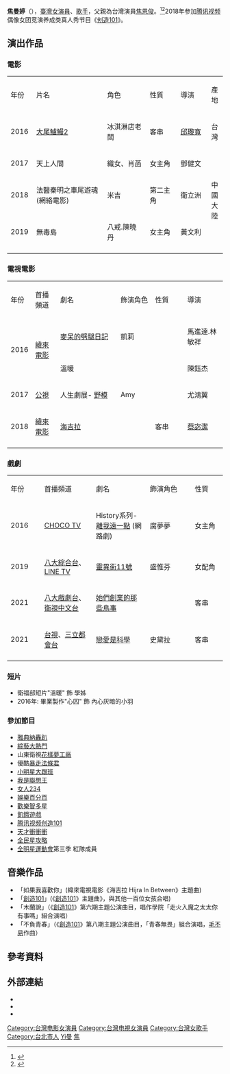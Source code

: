 {{blpsources|time=2019-09-08T13:51:57+00:00}}
{{藝人
| 姓名 = 焦曼婷
| 類型 = 女藝人
| 圖片 = 焦曼婷教你綁髮「三寶」.jpg
| 圖片尺寸 = 
| 圖片簡介 = 
| 原名 = 
| 外文名 = 
| 外文 = 
| 羅馬拼音 = Chiao Man-Ting
| 英文名 = 
| 綽號 = 
| 其他藝名 = 
| 國籍 = {{ROC}}
| 籍貫 = [[台湾|台湾]]
| 出生日期 = {{birth date and age|1995|9|5}}
| 出生地點 = {{TWN}}[[台北市|台北市]]
| 職業 = 演員、歌手
| 經紀公司 = [https://www.facebook.com/JUNOSENTERTAINMENT/ 三美娛樂國際有限公司]
| 語言 = [[現代漢語|中華民國國語]]
| 教育程度 = [[輔仁大學|輔仁大學]]歷史系（轉學）<br />[[崇右影藝科技大學|崇右影藝科技大學]]表演戲劇系
| 配偶 = 
| 父母 = [[焦恩俊|焦恩俊]]（父） [[黃宛林|黃宛林]]（母）
| 音樂類型 = 
| 演奏樂器 = 
| 出身地 = {{TWN}}
| 出道日期 = {{start date and age|2016}}
| 出道作 = 
| 代表作 = 
| 活躍年代 = 2016年至今
| 網站 = 
| 相關團體 = 
| 獎項 = 
| IMDb = 7987382
}}
'''焦曼婷'''（{{bd|1995年|9月5日||catIdx=F焦}}），[[臺灣|臺灣]][[女演員|女演員]]、[[歌手|歌手]]，父親為台灣演員[[焦恩俊|焦恩俊]]。<ref>{{Cite web |url=http://www.nownews.com/n/2016/01/08/1952598 |title=焦曼婷熱舞秀美腿　國民岳父焦恩俊要求多 |access-date=2016-02-15 |archive-date=2017-06-21 |archive-url=https://web.archive.org/web/20170621125251/http://www.nownews.com/n/2016/01/08/1952598 |dead-url=no }}</ref><ref>{{Cite web |url=http://gb.cri.cn/27224/2015/07/31/1326s5051026.htm |title=焦恩俊女儿焦曼婷出道 身材修长颜值高 |access-date=2016-02-15 |archive-date=2017-03-09 |archive-url=https://web.archive.org/web/20170309171842/http://gb.cri.cn/27224/2015/07/31/1326s5051026.htm |dead-url=no }}</ref>2018年参加[[腾讯视频|腾讯视频]]偶像女团竞演养成类真人秀节目《[[创造101|创造101]]》。

==演出作品==
=== 電影 ===
{|class="wikitable"style="width: 60%"
|-style="background:orange;color:black;font-weight:bold;text-align:center;"
|style="width:5%"|年份||style="width:30%"|片名||style="width:18%"|角色||style="width:13%"|性質||style="width:13%"|導演||style="width:6%"|產地
|-
|2016||[[大尾鱸鰻2|大尾鱸鰻2]]||冰淇淋店老闆||客串
|[[邱瓈寬|邱瓈寬]]
|台灣
|-
|2017||天上人間||織女、肖菡||女主角
|鄧健文
| rowspan="3" |中國大陸
|-
|2018||法醫秦明之車尾遊魂 (網絡電影)||米吉
|第二主角
|衛立洲
|-
|2019||無毒島 ||八戒.陳曉丹
|女主角
|黃文利
|-
|}

=== 電視電影 ===
{|class="wikitable"style="width: 60%"
|-style="background:orange;color:black;font-weight:bold;text-align:center;"
|style="width:6%"|年份
|首播頻道|| style="width:28%" |劇名||style="width:16%"|飾演角色|| style="width:15%" |性質||style="width:18%"|導演 
|-
| rowspan="2" |2016
| rowspan="2" |[[緯來電影台|緯來電影]]
|[[麥呆的劈腿日記|麥呆的劈腿日記]]||凱莉||
|馬進達.林敏祥
|-
|溫暖||  ||
|陳鈺杰
|-
|2017
|[[公視人生劇展|公視]]
|人生劇展- [[野模|野模]]
|Amy
|
|尤鴻翼
|-
|2018
|[[緯來電影台|緯來電影]]||[[海吉拉_(電視電影)|海吉拉]]|| ||客串
|[[蔡宓潔|蔡宓潔]]
|-
|}

=== 戲劇 ===
{|class="wikitable"
|-style="background:orange;color:black;font-weight:bold;text-align:center;"
|style="width:15%"|年份 ||style="width:23%"|首播頻道 || style="width:24%" |劇名||style="width:20%"|飾演角色|| style="width:14%" |性質
|-
|2016||[[CHOCO_TV|CHOCO TV]]||History系列-[[離我遠一點|離我遠一點]] (網路劇)||腐夢夢||女主角
|-
|2019||[[八大綜合台|八大綜合台]]、[[LINE_TV|LINE TV]]||[[靈異街11號|靈異街11號]]||盛惟芬||女配角
|-
|2021||[[八大戲劇台|八大戲劇台]]、[[衛視中文台|衛視中文台]]||[[她們創業的那些鳥事|她們創業的那些鳥事]]||||客串
|-
|2021||[[台視|台視]]、[[三立都會台|三立都會台]]||[[戀愛是科學|戀愛是科學]]||史黛拉||客串
|-
|}

===短片===
*衛福部短片"溫暖"  飾 學姊
*2016年: 畢業製作"心囚"  飾 內心灰暗的小羽

=== 參加節目 ===
* [[雅典納轟趴|雅典納轟趴]]
* [[綜藝大熱門|綜藝大熱門]]
* 山東衛視[[花樣夢工廠|花樣夢工廠]]
* 優酷[[暴走法條君|暴走法條君]]
* [[小明星大跟班|小明星大跟班]]
* [[我是聯想王|我是聯想王]]
* [[女人234|女人234]]
* [[娛樂百分百|娛樂百分百]]
* [[歡樂智多星|歡樂智多星]]
* [[飢餓遊戲|飢餓遊戲]]
* [[腾讯视频|腾讯视频]][[创造101|创造101]]
*[[天才衝衝衝|天才衝衝衝]]
*[[全民星攻略|全民星攻略]]
*[[全明星運動會|全明星運動會]]第三季 紅隊成員

==音樂作品==
*「如果我喜歡你」(緯來電視電影《海吉拉 Hijra In Between》主題曲)
*「[[創造101|創造101]]」(《[[創造101|創造101]]》主題曲》，與其他一百位女孩合唱)
*「木蘭說」（《[[創造101|創造101]]》第六期主題公演曲目，唱作學院「走火入魔之太太你有事嗎」組合演唱）
*「不負青春」（《[[創造101|創造101]]》第八期主題公演曲目，「青春無畏」組合演唱，[[毛不易|毛不易]]作曲）

==參考資料==
{{reflist|30em}}

== 外部連結 ==
*{{facebook|chiao1107}}
*{{Instagram|iam_chiao}}
*{{douban people}}

{{三美娛樂國際有限公司}}
{{创造101}}
{{全明星運動會}}

{{DEFAULTSORT:Chen焦}}
[[Category:台灣电影女演員|Category:台灣电影女演員]]
[[Category:台灣电視女演員|Category:台灣电視女演員]]
[[Category:台灣女歌手|Category:台灣女歌手]]
[[Category:台北市人|Category:台北市人]]
[[Category:焦姓|Yi曼]]
[[Category:全明星運動會|焦]]